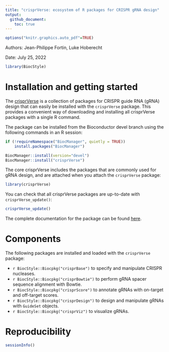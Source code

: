 ```yaml
---
title: "crisprVerse: ecosystem of R packages for CRISPR gRNA design"
output: 
  github_document:
    toc: true
---
```


```r
options("knitr.graphics.auto_pdf"=TRUE)
```

Authors: Jean-Philippe Fortin, Luke Hoberecht

Date: July 25, 2022



```r
library(BiocStyle)
```

# Installation and getting started

The [crisprVerse](https://github.com/crisprVerse) is a collection of packages for CRISPR guide RNA (gRNA) design that can easily be installed 
with the `crisprVerse` package. This provides 
a convenient way of downloading and installing all crisprVerse packages 
with a single R command. 

The package can be installed from the Bioconductor devel branch using
the following commands in an R session:

```r
if (!requireNamespace("BiocManager", quietly = TRUE))
    install.packages("BiocManager")

BiocManager::install(version="devel")
BiocManager::install("crisprVerse")
```

The core crisprVerse includes the packages that are commonly used for 
gRNA design, and are attached when you attach the `crisprVerse` package:

```r
library(crisprVerse)
```


You can check that all crisprVerse packages are up-to-date with 
`crisprVerse_update()`:

```r
crisprVerse_update()
```

The complete documentation for the package can be found [here](https://bioconductor.org/packages/devel/bioc/manuals/crisprVerse/man/crisprVerse.pdf).

# Components

The following packages are installed and loaded with the `crisprVerse` package: 

* `r BiocStyle::Biocpkg("crisprBase")` to specify and manipulate CRISPR nucleases.
* `r BiocStyle::Biocpkg("crisprBowtie")` to perform gRNA spacer sequence
alignment with Bowtie.
* `r BiocStyle::Biocpkg("crisprScore")` to annotate gRNAs with on-target
and off-target scores.
* `r BiocStyle::Biocpkg("crisprDesign")` to design and manipulate gRNAs
with `GuideSet` objects. 
* `r BiocStyle::Biocpkg("crisprViz")` to visualize gRNAs.

# Reproducibility

```r
sessionInfo()
```



